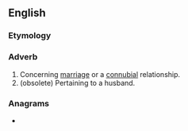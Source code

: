 ==English==

===Etymology===
{{suffix|en|marital|ly}}

===Adverb===
{{en-adv|-}}

# Concerning [[marriage]] or a [[connubial]] relationship.
# (obsolete) Pertaining to a husband.

===Anagrams===
* {{anagrams|en|a=aaillmrty|martially}}